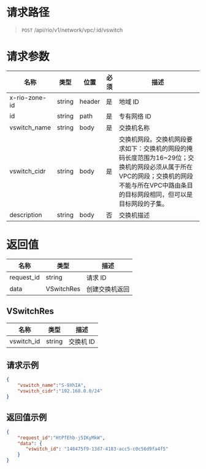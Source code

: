 <style>.topic-content-wrap .topic-detail table thead th { word-break: keep-all; }</style>


# 请求路径
> `POST` /api/rio/v1/network/vpc/:id/vswitch

# 请求参数
名称 | 类型 | 位置 | 必须 | 描述 
----- | ----- | ----- | ----- | ----- 
x-rio-zone-id              | string | header | 是 | 地域 ID
id                    | string | path | 是 | 专有网络 ID
vswitch_name           | string | body | 是 | 交换机名称
vswitch_cidr            | string | body | 是 | 交换机网段。交换机网段要求如下：交换机的网段的掩码长度范围为16~29位；交换机的网段必须从属于所在VPC的网段；交换机的网段不能与所在VPC中路由条目的目标网段相同，但可以是目标网段的子集。
description            | string | body | 否 | 交换机描述

# 返回值
名称 | 类型 |  描述
----- | ----- | -----
request_id	| string  | 请求 ID
data	| VSwitchRes    | 创建交换机返回

## VSwitchRes
名称 | 类型 |  描述
----- | ----- | -----
vswitch_id	| string    | 交换机 ID

## 请求示例
```json
{
    "vswitch_name":"S-9XhIA",
    "vswitch_cidr":"192.168.0.0/24"
}
```

## 返回值示例
```json
{
    "request_id":"HtPfEhb-j5IKyMkW",
    "data": {
       "vswitch_id": "148475f9-13d7-4183-acc5-c0c56d9fa4f5"
    }
}
```